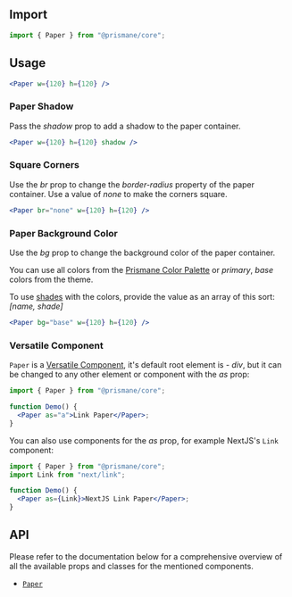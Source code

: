 ## Import

```js
import { Paper } from "@prismane/core";
```

## Usage

```jsx preview
<Paper w={120} h={120} />
```

### Paper Shadow

Pass the _shadow_ prop to add a shadow to the paper container.

```jsx preview
<Paper w={120} h={120} shadow />
```

### Square Corners

Use the _br_ prop to change the _border-radius_ property of the paper container. Use a value of _none_ to make the corners square.

```jsx preview
<Paper br="none" w={120} h={120} />
```

### Paper Background Color

Use the _bg_ prop to change the background color of the paper container.

You can use all colors from the [Prismane Color Palette](/docs/styling/color-palette) or _primary_, _base_ colors from the theme.

To use [shades](/docs/getting-started/globals#prismaneshades) with the colors, provide the value as an array of this sort: _[name, shade]_

```jsx preview
<Paper bg="base" w={120} h={120} />
```

### Versatile Component

`Paper` is a [Versatile Component](/docs/getting-started/versatile-components), it's default root element is - _div_, but it can be changed to any other element or component with the _as_ prop:

```jsx
import { Paper } from "@prismane/core";

function Demo() {
  <Paper as="a">Link Paper</Paper>;
}
```

You can also use components for the _as_ prop, for example NextJS's `Link` component:

```jsx
import { Paper } from "@prismane/core";
import Link from "next/link";

function Demo() {
  <Paper as={Link}>NextJS Link Paper</Paper>;
}
```

## API

Please refer to the documentation below for a comprehensive overview of all the available props and classes for the mentioned components.

- [`Paper`](/docs/components-api/data-display/paper-api)
